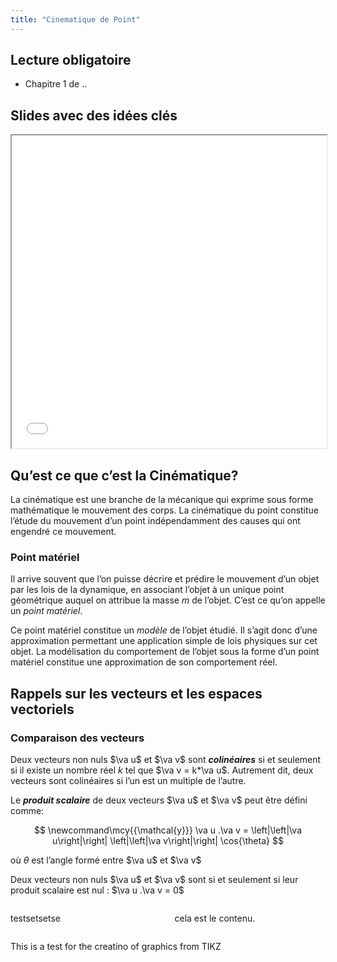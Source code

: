 ```yaml
---
title: "Cinematique de Point"
---
```


## Lecture obligatoire

- Chapitre 1 de ..



## Slides avec des idées clés
```{=html}
<iframe class="slide-deck" src="slides/chapter-1/" width="100%"
    height="500"></iframe>
```

## Qu'est ce que c'est la Cinématique?

La cinématique est une branche de la mécanique qui exprime sous forme mathématique le mouvement des corps.
La cinématique du point constitue l’étude du mouvement d’un point indépendamment des causes qui ont engendré ce mouvement.



::: {.callout-note}
### Point matériel

Il arrive souvent que l'on puisse décrire et prédire le mouvement d'un objet par les lois de la dynamique, en associant l'objet à un unique point géométrique auquel on attribue la masse $m$ de l'objet. C'est ce qu'on appelle un *point matériel*.

Ce point matériel constitue un *modèle* de l'objet étudié. Il s'agit donc d'une approximation permettant une application simple de lois physiques sur cet objet. La modélisation du comportement de l'objet sous la forme d'un point matériel constitue une approximation de son comportement réel.

:::




## Rappels sur les vecteurs et les espaces vectoriels

### Comparaison des vecteurs


Deux vecteurs non nuls $\va u$ et $\va v$ sont ***colinéaires*** si et seulement si il existe un nombre réel $k$ tel que $\va v = k*\va u$.
Autrement dit, deux vecteurs sont colinéaires si l’un est un multiple de l’autre. 

Le ***produit scalaire*** de deux vecteurs $\va u$ et $\va v$ peut être défini comme: 

$$
\newcommand\mcy{{\mathcal{y}}}
\va u .\va v = \left|\left|\va u\right|\right| \left|\left|\va v\right|\right| \cos{\theta}
$$

où $\theta$ est l’angle formé entre $\va u$ et $\va v$

Deux vecteurs non nuls $\va u$ et $\va v$ sont \emph{\textbf{orthogonaux}} si et seulement si leur produit scalaire est nul : $\va u .\va v = 0$




:::: {.columns}

::: {.column width="50%"}
testsetsetse

:::

::: {.column width="50%"}

cela est le contenu.
:::

::::





This is a test for the creatino of graphics from TIKZ 



